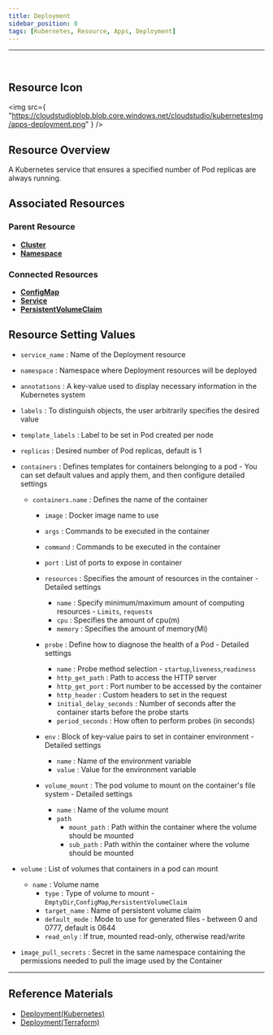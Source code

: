 ```yaml
---
title: Deployment
sidebar_position: 0
tags: [Kubernetes, Resource, Apps, Deployment]
---
```



<hr />
<br />


## Resource Icon

<img
    src={
        "https://cloudstudioblob.blob.core.windows.net/cloudstudio/kubernetesImg/apps-deployment.png"
    }
/>

## Resource Overview

A Kubernetes service that ensures a specified number of Pod replicas are always running.

## Associated Resources

### Parent Resource

-   [**Cluster**](https://docs.cstudio.app/en/docs/resource/kubernetes/Base/Cluster)
-   [**Namespace**](https://docs.cstudio.app/en/docs/resource/kubernetes/Core/Namespace)

### Connected Resources

-   [**ConfigMap**](https://docs.cstudio.app/en/docs/resource/kubernetes/Core/ConfigMap)
-   [**Service**](https://docs.cstudio.app/en/docs/resource/kubernetes/Core/Service)
-   [**PersistentVolumeClaim**](https://docs.cstudio.app/en/docs/resource/kubernetes/Core/PersistentVolumeClaim)

## Resource Setting Values

-   `service_name` : Name of the Deployment resource
-   `namespace` : Namespace where Deployment resources will be deployed
-   `annotations` : A key-value used to display necessary information in the Kubernetes system
-   `labels` : To distinguish objects, the user arbitrarily specifies the desired value
-   `template_labels` : Label to be set in Pod created per node
-   `replicas` : Desired number of Pod replicas, default is 1

-   `containers` : Defines templates for containers belonging to a pod - You can set default values and apply them, and then configure detailed settings 
    -   `containers.name` : Defines the name of the container
        - `image` : Docker image name to use
        - `args` : Commands to be executed in the container
        - `command` : Commands to be executed in the container
        - `port` : List of ports to expose in container

        - `resources` : Specifies the amount of resources in the container  - Detailed settings
            - `name` : Specify minimum/maximum amount of computing resources   - `Limits`, `requests`     
            - `cpu` : Specifies the amount of cpu(m)
            - `memory` : Specifies the amount of memory(Mi)

        - `probe` : Define how to diagnose the health of a Pod  - Detailed settings
            - `name` : Probe method selection - `startup`,`liveness`,`readiness`
            - `http_get_path` : Path to access the HTTP server
            - `http_get_port` : Port number to be accessed by the container
            - `http_header` : Custom headers to set in the request
            - `initial_delay_seconds` : Number of seconds after the container starts before the probe starts
            - `period_seconds` : How often to perform probes (in seconds)

        - `env` : Block of key-value pairs to set in container environment - Detailed settings
            - `name` : Name of the environment variable
            - `value` : Value for the environment variable

        - `volume_mount` : The pod volume to mount on the container's file system - Detailed settings
            - `name` : Name of the volume mount
            - `path` 
                - `mount_path` : Path within the container where the volume should be mounted
                - `sub_path` : Path within the container where the volume should be mounted
            
-   `volume` : List of volumes that containers in a pod can mount
    - `name` : Volume name
        - `type` : Type of volume to mount - `EmptyDir`,`ConfigMap`,`PersistentVolumeClaim`
        - `target_name` : Name of persistent volume claim
        - `default_mode` : Mode to use for generated files - between 0 and 0777, default is 0644
        - `read_only` : If true, mounted read-only, otherwise read/write

-   `image_pull_secrets` : Secret in the same namespace containing the permissions needed to pull the image used by the Container

---

## Reference Materials

-   [Deployment(Kubernetes)](https://kubernetes.io/docs/concepts/workloads/controllers/deployment/)
-   [Deployment(Terraform)](https://registry.terraform.io/providers/hashicorp/kubernetes/latest/docs/resources/deployment)
